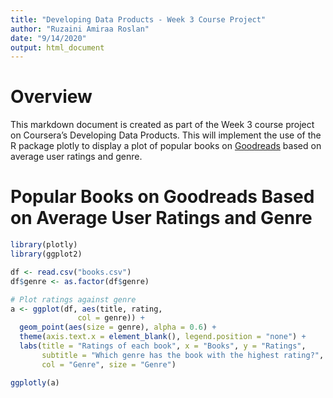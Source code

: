 ---
title: "Developing Data Products - Week 3 Course Project"
author: "Ruzaini Amiraa Roslan"
date: "9/14/2020"
output: html_document
---

# Overview
This markdown document is created as part of the Week 3 course project on Coursera’s Developing Data Products. This will implement the use of the R package plotly to display a plot of popular books on [Goodreads](https://www.goodreads.com/) based on average user ratings and genre.

# Popular Books on Goodreads Based on Average User Ratings and Genre

```{r echo=TRUE}
library(plotly)
library(ggplot2)

df <- read.csv("books.csv")
df$genre <- as.factor(df$genre)

# Plot ratings against genre
a <- ggplot(df, aes(title, rating, 
               col = genre)) +
  geom_point(aes(size = genre), alpha = 0.6) +
  theme(axis.text.x = element_blank(), legend.position = "none") +
  labs(title = "Ratings of each book", x = "Books", y = "Ratings",
       subtitle = "Which genre has the book with the highest rating?",
       col = "Genre", size = "Genre")

ggplotly(a)
```
